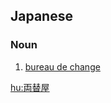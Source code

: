 ==Japanese==
{{ja-kanjitab|両|替|屋}}

===Noun===
{{ja-noun|りょうがえや}}

# [[bureau de change]]

[[hu:両替屋]]